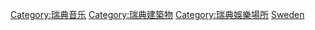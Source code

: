 [[Category:瑞典音乐|Category:瑞典音乐]]
[[Category:瑞典建築物|Category:瑞典建築物]]
[[Category:瑞典娛樂場所|Category:瑞典娛樂場所]]
[[Category:各國音樂場地|Sweden]]
